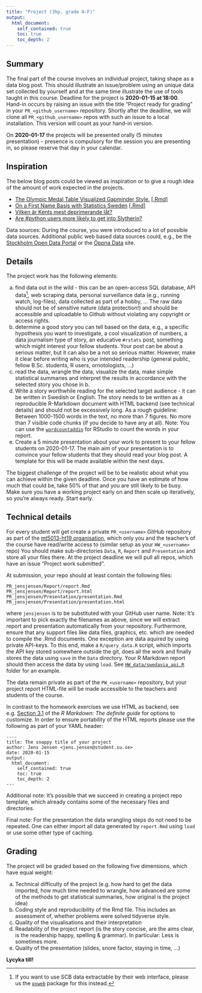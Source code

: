```yaml
---
title: "Project (3hp, grade A-F)"
output:
  html_document:
    self_contained: true
    toc: true
    toc_depth: 2
---
```


## Summary 

The final part of the course involves an individual project, taking shape as a data blog post. This should illustrate an issue/problem using an unique data set collected by yourself and at the same time illustrate the use of tools taught in this course. Deadline for the project is **2020-01-15 at 18:00**. Hand-in occurs by raising an issue with the title "Project ready for grading" in your `PR_<github_username>` repository.
Shortly after the deadline, we will clone all `PR_<github_username>` repos with such an issue to a local installation. This version will count as your hand-in version. 

On **2020-01-17** the projects will be presented orally (5 minutes presentation) - presence is compulsory for the session you are presenting in, so please reserve that day in your calendar.

## Inspiration

The below blog posts could be viewed as inspiration or to give a rough idea of the amount of work expected in the projects.

* [The Olympic Medal Table Visualized Gapminder Style.](http://staff.math.su.se/hoehle/blog/2016/08/21/gapMedal.html) [[.Rmd]](https://github.com/hoehleatsu/hoehleatsu.github.io/blob/master/_source/2016-08-21-gapMedal.Rmd)
* [On a First Name Basis with Statistics Sweden](http://staff.math.su.se/hoehle/blog/2017/03/25/scbnames.html) [[.Rmd](https://github.com/hoehleatsu/hoehleatsu.github.io/blob/master/_source/2017-03-25-scbnames.Rmd)]
* [Vilken är Kents mest deprimerande låt?](http://dataland.rbind.io/2017/10/15/vilken-%C3%A4r-kents-mest-deprimerande-lat/)
* [Are #python users more likely to get into Slytherin?](http://www.masalmon.eu/2018/01/01/sortinghat/)

Data sources: During the course, you were introduced to a lot of possible data sources.
Additional public web based data sources could, e.g., be the [Stockholm Open Data Portal ](https://dataportalen.stockholm.se/dataportalen/) or the [Öppna Data](https://oppnadata.se/#noscroll) site.

## Details

The project work has the following elements:

a. find data out in the wild - this can be an open-access SQL database, API data[^1], web scraping data, personal surveillance data (e.g., running watch, log-files), data collected as part of a hobby, ... The raw data should not be of sensitive nature (data protection!) 
and should be accessible and uploadable to Github without violating any copyright or access rights. 
b. determine a good story you can tell based on the data, e.g., a specific hypothesis you want to investigate, a cool visualization of numbers, a data journalism type of story, an educative `#rstats` post, something which might interest your fellow students. Your post can be about a serious matter, but it can also be a not so serious matter. However, make it clear before writing who is your intended readership (general public, fellow B.Sc. students, R users, ornotologists, ...)
c. read the data, wrangle the data, visualize the data, make simple statistical summaries and interpret the results in accordance with the selected story you chose in b. 
d. Write a story worthwhile reading for the selected target audience - it can be written in Swedish or English. The story needs to be written as a reproducible R-Markdown document with HTML backend (see technical details) and should not be excessively long. As a rough guideline: Between 1000-1500 words in the text, no more than 7 figures. No more than 7 visible code chunks (if you decide to have any at all). Note: You can use the [`wordcountaddin`](https://github.com/benmarwick/wordcountaddin) for RStudio to count the words in your report.
e. Create a 5 minute presentation about your work to present to your fellow students on 2020-01-17. The main aim of your presentation is to convince your fellow students that they should read your blog post. A template for this will be made available within the next days. 

The biggest challenge of the project will be to be realistic about what you can achieve within the given deadline. Once you have an estimate of how much that could be, take 50% of that and you are still likely to be busy. Make sure you have a working project early on and then scale up iteratively, so you're always ready. Start early.

## Technical details

For every student will get create a private `PR_<username>` GitHub repository as part of the [mt5013-ht19 organisation](https://github.com/mt5013-ht19), which only you and the teacher's of the course have read/write access to (similar setup as your `HW_<username>` repo) You should make sub-directories `Data`, `R`, `Report` and `Presentation` and store all your files there. At the project deadline we will pull all repos, which have an issue "Project work submitted".

At submission, your repo should at least contain the following files:
```
PR_jensjensen/Report/report.Rmd
PR_jensjensen/Report/report.html
PR_jensjensen/Presentation/presentation.Rmd
PR_jensjensen/Presentation/presentation.html
```
where `jensjensen` is to be substituted with your GitHub user name. Note: It's important to pick exactly the filenames as above, since we will extract report and presentation automatically from your repository. Furthermore, ensure that any support files like data files, graphics, etc. which are needed to compile the .Rmd documents. One exception are data aquired by using private API-keys. To this end, make a `R/query_data.R` script, which imports the API key stored somewhere outside the git, does all the work and finally stores the data using `save` in the `Data` directory. Your R Markdown report should then access the data by using `load`. See  [`HW_data/swedavia_api.R`](https://github.com/mt5013-ht19/HW_data/blob/master/swedavia_api.R) folder for an example.

The data remain private as part of the `PW_<username>` repository, but your project report HTML-file will be made accessible to the teachers and students of the course.

 In contrast to the homework exercises we use HTML as backend, see e.g. [Section 3.1](https://bookdown.org/yihui/rmarkdown/html-document.html) of the *R Markdown: The definite guide* for options to customize. In order to ensure portability of the HTML reports please use the following as part of your YAML header:

```
----
title: The snappy title of your project
author: Jens Jensen <jens.jensen@student.su.se>
date: 2020-01-15
output:
  html_document:
    self_contained: true
    toc: true
    toc_depth: 2
---
```


Additional note: It's possible that we succeed in creating a project repo template, which already contains some of the necessary files and directories.

Final note: For the presentation the data wrangling steps do not need to be repeated. One can either import all data generated by  `report.Rmd` using `load` or use some other type of caching.

## Grading

The project will be graded based on the following five dimensions, which have equal weight:

a. Technical difficulty of the project (e.g. how hard to get the data imported, how much time needed to wrangle, how advanced are some of the methods to get statistical summaries, how original is the project idea)
b. Coding style and reproducibility of the Rmd file. This includes an assessment of, whether problems were solved tidyverse style.
c. Quality of the visualisations and their interpretation 
d. Readability of the project report (is the story concise, are the aims clear, is the readership happy, spelling & grammar). In particular: Less is sometimes more. 
e. Quality of the presentation (slides, snore factor, staying in time, ...)

**Lycyka till!**

[^1]: If you want to use SCB data extractable by their web interface, please us the [`pxweb`](https://cran.r-project.org/web/packages/pxweb/index.html) package for this instead.